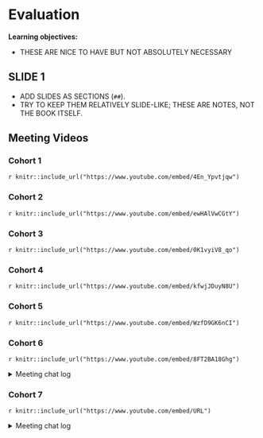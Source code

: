 # Evaluation

**Learning objectives:**

- THESE ARE NICE TO HAVE BUT NOT ABSOLUTELY NECESSARY

## SLIDE 1

- ADD SLIDES AS SECTIONS (`##`).
- TRY TO KEEP THEM RELATIVELY SLIDE-LIKE; THESE ARE NOTES, NOT THE BOOK ITSELF.

## Meeting Videos

### Cohort 1

`r knitr::include_url("https://www.youtube.com/embed/4En_Ypvtjqw")`

### Cohort 2

`r knitr::include_url("https://www.youtube.com/embed/ewHAlVwCGtY")`

### Cohort 3

`r knitr::include_url("https://www.youtube.com/embed/0K1vyiV8_qo")`

### Cohort 4

`r knitr::include_url("https://www.youtube.com/embed/kfwjJDuyN8U")`

### Cohort 5

`r knitr::include_url("https://www.youtube.com/embed/WzfD9GK6nCI")`

### Cohort 6

`r knitr::include_url("https://www.youtube.com/embed/8FT2BA18Ghg")`

<details>
<summary> Meeting chat log </summary>

```
01:00:42	Trevin:	They just want to help you present that’s all
```
</details>

### Cohort 7

`r knitr::include_url("https://www.youtube.com/embed/URL")`

<details>

<summary>Meeting chat log</summary>
```
LOG
```
</details>
